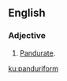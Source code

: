 ==English==

===Adjective===
{{en-adj|-}}

# {{context|botany|rare|lang=en}} [[pandurate|Pandurate]].

[[ku:panduriform]]